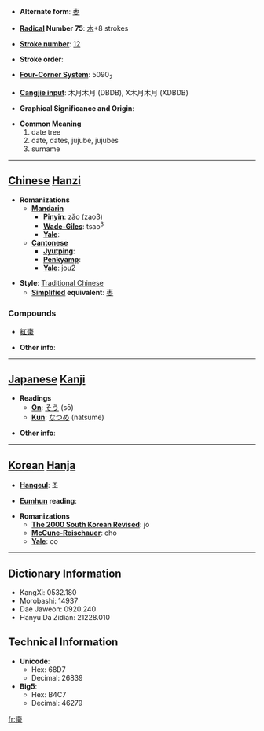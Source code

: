 * '''Alternate form''': [[枣]]

* '''[[Wiktionary:Chinese radical index| Radical]] Number 75''': [[Wiktionary:Chinese radical index 木|木]]+8 strokes

* '''[[Wiktionary:Chinese total strokes index|Stroke number]]''': [[Wiktionary:Chinese total strokes index 12|12]]

* '''Stroke order''': 

* '''[[Wiktionary:Chinese four corner index|Four-Corner System]]''': 5090<sub>2</sub>

* '''[[Wiktionary:Chinese Cangjie index|Cangjie input]]''': 木月木月 (DBDB), X木月木月 (XDBDB)

* '''Graphical Significance and Origin''': 

* '''Common Meaning'''
*#date tree
*# date, dates, jujube, jujubes
*# surname


----

== [[Chinese]] [[Hanzi]] ==

* '''Romanizations'''
** '''[[Mandarin]]'''
*** '''[[Pinyin]]''': zǎo (zao3)
*** '''[[Wade-Giles]]''': tsao<sup>3</sup>
*** '''[[Yale]]''': 
** '''[[Cantonese]]'''
*** '''[[Jyutping]]''':
*** '''[[Penkyamp]]''': 
*** '''[[Yale]]''': jou2

* '''Style''': [[Traditional Chinese]] 
** '''[[Simplified Chinese|Simplified]] equivalent''': [[枣]]

===Compounds===
*[[紅棗]]

* '''Other info''': 

----

== [[Japanese]] [[Kanji]] ==

* '''Readings'''
** '''[[On]]''': [[そう]] (sō)
** '''[[Kun]]''': [[なつめ]] (natsume)

* '''Other info''':  

----

== [[Korean]] [[Hanja]] ==

* '''[[Hangeul]]''': 조

* '''[[Eumhun]] reading''': 

* '''Romanizations'''
** '''[[The 2000 South Korean Revised Romanization|The 2000 South Korean Revised]]''': jo
** '''[[McCune-Reischauer]]''': cho
** '''[[Yale]]''': co

----

== Dictionary Information ==

* KangXi: 0532.180
* Morobashi: 14937
* Dae Jaweon: 0920.240
* Hanyu Da Zidian: 21228.010

== Technical Information ==

* '''Unicode''':
** Hex: 68D7
** Decimal: 26839
* '''Big5''':
** Hex: B4C7
** Decimal: 46279

[[fr:棗]]